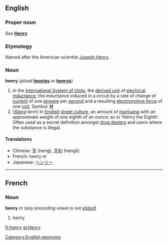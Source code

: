 ==English==
===Proper noun===
''See'' '''[[Henry]]'''

===Etymology===
Named after the American scientist [[w:Joseph Henry|Joseph Henry]].

===Noun===
'''henry''' (''plural'' '''[[henries]]''' ''or'' '''[[henrys]]''')

{{wikipediapar|Henry (inductance)}}
#In the [[International System of Units]], the [[derived unit]] of [[electrical inductance]]; the inductance induced in a circuit by a rate of change of [[current]] of one [[ampere]] per [[second]] and a resulting [[electromotive force]] of one [[volt]].  Symbol: '''[[H]]'''
#(''[[Slang]] term'') In [[English]] [[street culture]], an amount of [[marijuana]] with an approximate weight of one eighth of an ounce; as in 'Henry the Eighth'. Often used as a secret definition amongst [[drug dealers]] and users where the substance is illegal.

====Translations====
*Chinese: [[亨]] (heng), [[亨利]] (hengli)
*French: henry ''m''
*Japanese: [[ヘンリー]]

----

==French==
===Noun===
'''henry''' ''m'' (''any preceding vowel is not [[elide]]d'')

#henry

[[Category:English eponyms]]
[[fr:henry]]
[[gl:Henry]]